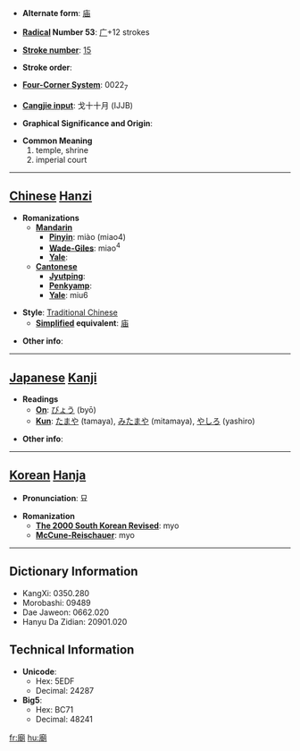 * '''Alternate form''': [[庙]]

* '''[[Wiktionary:Chinese radical index| Radical]] Number 53''': [[Wiktionary:Chinese radical index 广|广]]+12 strokes

* '''[[Wiktionary:Chinese total strokes index|Stroke number]]''': [[Wiktionary:Chinese total strokes index 15|15]]

* '''Stroke order''': 

* '''[[Wiktionary:Chinese four corner index|Four-Corner System]]''': 0022<sub>7</sub>

* '''[[Wiktionary:Chinese Cangjie index|Cangjie input]]''': 戈十十月 (IJJB)

* '''Graphical Significance and Origin''': 

* '''Common Meaning'''
*#temple, shrine
*# imperial court


----

== [[Chinese]] [[Hanzi]] ==

* '''Romanizations'''
** '''[[Mandarin]]'''
*** '''[[Pinyin]]''': miào (miao4)
*** '''[[Wade-Giles]]''': miao<sup>4</sup>
*** '''[[Yale]]''': 
** '''[[Cantonese]]'''
*** '''[[Jyutping]]''':
*** '''[[Penkyamp]]''': 
*** '''[[Yale]]''': miu6

* '''Style''': [[Traditional Chinese]] 
** '''[[Simplified Chinese|Simplified]] equivalent''': [[庙]]

* '''Other info''': 

----

== [[Japanese]] [[Kanji]] ==

* '''Readings'''
** '''[[On]]''': [[びょう]] (byō)
** '''[[Kun]]''': [[たまや]] (tamaya), [[みたまや]] (mitamaya), [[やしろ]] (yashiro)

* '''Other info''':  

----

== [[Korean]] [[Hanja]] ==

* '''Pronunciation''': 묘

* '''Romanization'''
** '''[[The 2000 South Korean Revised Romanization|The 2000 South Korean Revised]]''': myo
** '''[[McCune-Reischauer]]''': myo

----

== Dictionary Information ==

* KangXi: 0350.280
* Morobashi: 09489
* Dae Jaweon: 0662.020
* Hanyu Da Zidian: 20901.020

== Technical Information ==

* '''Unicode''':
** Hex: 5EDF
** Decimal: 24287
* '''Big5''':
** Hex: BC71
** Decimal: 48241

[[fr:廟]]
[[hu:廟]]